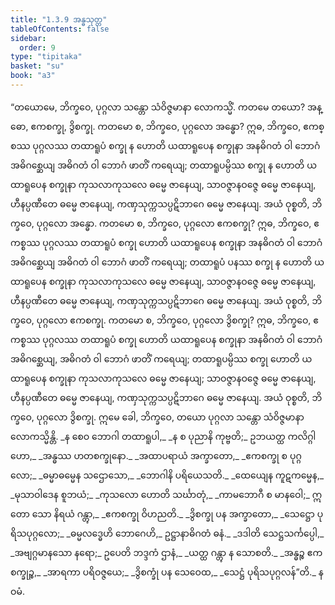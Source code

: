```yaml
---
title: "1.3.9 အန္ဓသုတ္တ"
tableOfContents: false
sidebar:
  order: 9
type: "tipitaka"
basket: "su"
book: "a3"
---
```



<DynamicBreadcrumb />

<Division number="29" book="a3" e="ch" v="15" p="126">

<Paragraph number="142" book="a3">
“တယောမေ, ဘိက္ခဝေ, ပုဂ္ဂလာ သန္တော သံဝိဇ္ဇမာနာ လောကသ္မိံ. ကတမေ တယော? အန္ဓော, ဧကစက္ခု, ဒွိစက္ခု. ကတမော စ, ဘိက္ခဝေ, ပုဂ္ဂလော အန္ဓော? ဣဓ, ဘိက္ခဝေ, ဧကစ္စဿ ပုဂ္ဂလဿ တထာရူပံ စက္ခု န ဟောတိ ယထာရူပေန စက္ခုနာ အနဓိဂတံ ဝါ ဘောဂံ အဓိဂစ္ဆေယျ အဓိဂတံ ဝါ ဘောဂံ ဖာတိံ ကရေယျ; တထာရူပမ္ပိဿ စက္ခု န ဟောတိ ယထာရူပေန စက္ခုနာ ကုသလာကုသလေ ဓမ္မေ ဇာနေယျ, သာဝဇ္ဇာနဝဇ္ဇေ ဓမ္မေ ဇာနေယျ, ဟီနပ္ပဏီတေ ဓမ္မေ ဇာနေယျ, ကဏှသုက္ကသပ္ပဋိဘာဂေ ဓမ္မေ ဇာနေယျ. အယံ ဝုစ္စတိ, ဘိက္ခဝေ, ပုဂ္ဂလော အန္ဓော.
</Paragraph>

<Paragraph number="143" book="a3">
ကတမော စ, ဘိက္ခဝေ, ပုဂ္ဂလော ဧကစက္ခု? ဣဓ, ဘိက္ခဝေ, ဧကစ္စဿ ပုဂ္ဂလဿ တထာရူပံ စက္ခု ဟောတိ ယထာရူပေန စက္ခုနာ အနဓိဂတံ ဝါ ဘောဂံ အဓိဂစ္ဆေယျ အဓိဂတံ ဝါ ဘောဂံ ဖာတိံ ကရေယျ; တထာရူပံ ပနဿ စက္ခု န ဟောတိ ယထာရူပေန စက္ခုနာ ကုသလာကုသလေ ဓမ္မေ ဇာနေယျ, သာဝဇ္ဇာနဝဇ္ဇေ ဓမ္မေ ဇာနေယျ, ဟီနပ္ပဏီတေ ဓမ္မေ ဇာနေယျ, ကဏှသုက္ကသပ္ပဋိဘာဂေ ဓမ္မေ ဇာနေယျ. အယံ ဝုစ္စတိ, ဘိက္ခဝေ, ပုဂ္ဂလော ဧကစက္ခု.
</Paragraph>

<Paragraph number="144" book="a3">
ကတမော စ, ဘိက္ခဝေ, ပုဂ္ဂလော ဒွိစက္ခု? ဣဓ, ဘိက္ခဝေ, ဧကစ္စဿ ပုဂ္ဂလဿ တထာရူပံ စက္ခု ဟောတိ ယထာရူပေန စက္ခုနာ အနဓိဂတံ ဝါ ဘောဂံ အဓိဂစ္ဆေယျ, အဓိဂတံ ဝါ ဘောဂံ ဖာတိံ ကရေယျ; တထာရူပမ္ပိဿ စက္ခု ဟောတိ ယထာရူပေန စက္ခုနာ ကုသလာကုသလေ ဓမ္မေ ဇာနေယျ; သာဝဇ္ဇာနဝဇ္ဇေ ဓမ္မေ ဇာနေယျ, ဟီနပ္ပဏီတေ ဓမ္မေ ဇာနေယျ, ကဏှသုက္ကသပ္ပဋိဘာဂေ ဓမ္မေ ဇာနေယျ. အယံ ဝုစ္စတိ, ဘိက္ခဝေ, ပုဂ္ဂလော ဒွိစက္ခု. ဣမေ ခေါ, ဘိက္ခဝေ, တယော ပုဂ္ဂလာ သန္တော သံဝိဇ္ဇမာနာ လောကသ္မိန္တိ.
</Paragraph>

<Paragraph number="145" type="verses" book="a3">
_န စေဝ ဘောဂါ တထာရူပါ,_  
_န စ ပုညာနိ ကုဗ္ဗတိ;_  
ဥဘယတ္ထ ကလိဂ္ဂါဟော,_  
_အန္ဓဿ ဟတစက္ခုနော._  

</Paragraph>

<Paragraph number="146" type="verses" book="a3">
_အထာပရာယံ အက္ခာတော,_  
_ဧကစက္ခု စ ပုဂ္ဂလော;_  
_ဓမ္မာဓမ္မေန သဌောသော,_  
_ဘောဂါနိ ပရိယေသတိ._  

</Paragraph>

<Paragraph number="147" type="verses" book="a3">
_ထေယျေန ကူဋကမ္မေန,_  
_မုသာဝါဒေန စူဘယံ;_  
_ကုသလော ဟောတိ သင်္ဃာတုံ,_  
_ကာမဘောဂီ စ မာနဝေါ;_  
ဣတော သော နိရယံ ဂန္တွာ,_  
_ဧကစက္ခု ဝိဟညတိ._  

</Paragraph>

<Paragraph number="148" type="verses" book="a3">
_ဒွိစက္ခု ပန အက္ခာတော,_  
_သေဋ္ဌော ပုရိသပုဂ္ဂလော;_  
_ဓမ္မလဒ္ဓေဟိ ဘောဂေဟိ,_  
ဥဋ္ဌာနာဓိဂတံ ဓနံ._  

</Paragraph>

<Paragraph number="149" type="verses" book="a3">
_ဒဒါတိ သေဋ္ဌသင်္ကပ္ပေါ,_  
_အဗျဂ္ဂမာနသော နရော;_  
ဥပေတိ ဘဒ္ဒကံ ဌာနံ,_  
_ယတ္ထ ဂန္တွာ န သောစတိ._  

</Paragraph>

<Paragraph number="150" type="verses" book="a3">
_အန္ဓဉ္စ ဧကစက္ခုဉ္စ,_  
_အာရကာ ပရိဝဇ္ဇယေ;_  
_ဒွိစက္ခုံ ပန သေဝေထ,_  
_သေဋ္ဌံ ပုရိသပုဂ္ဂလန်”တိ._  


</Paragraph>
</Division>

<Paragraph number="151" type="center" book="a3">
နဝမံ.
</Paragraph>